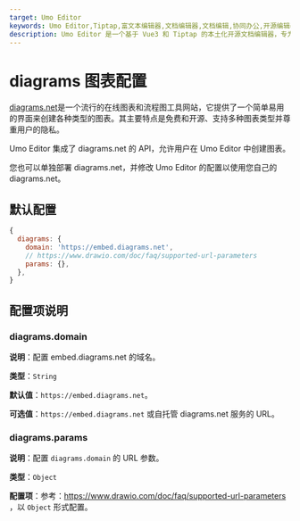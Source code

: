 ```yaml
---
target: Umo Editor
keywords: Umo Editor,Tiptap,富文本编辑器,文档编辑器,文档编辑,协同办公,开源编辑器,国产编辑器
description: Umo Editor 是一个基于 Vue3 和 Tiptap 的本土化开源文档编辑器，专为国人用户设计。它提供了强大的文档编辑能力和 AI 创作功能，支持分页模式、Markdown 语法、富文本编辑、多种格式的节点插入、页面样式设置、文档导出与打印等功能。此外，Umo Editor 还支持自定义扩展、多语言设置和暗色主题。
---
```


# diagrams 图表配置

[diagrams.net](https://app.diagrams.net/)是一个流行的在线图表和流程图工具网站，它提供了一个简单易用的界面来创建各种类型的图表。其主要特点是免费和开源、支持多种图表类型并尊重用户的隐私。

Umo Editor 集成了 diagrams.net 的 API，允许用户在 Umo Editor 中创建图表。

您也可以单独部署 diagrams.net，并修改 Umo Editor 的配置以使用您自己的 diagrams.net。

## 默认配置

```js
{
  diagrams: {
    domain: 'https://embed.diagrams.net',
    // https://www.drawio.com/doc/faq/supported-url-parameters
    params: {},
  },
}
```

## 配置项说明

### diagrams.domain

**说明**：配置 embed.diagrams.net 的域名。

**类型**：`String`

**默认值**：`https://embed.diagrams.net`。

**可选值**：`https://embed.diagrams.net` 或自托管 diagrams.net 服务的 URL。

### diagrams.params

**说明**：配置 `diagrams.domain` 的 URL 参数。

**类型**：`Object`

**配置项**：参考：https://www.drawio.com/doc/faq/supported-url-parameters ，以 `Object` 形式配置。